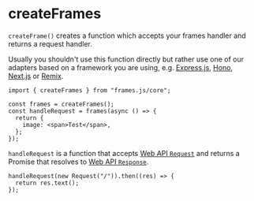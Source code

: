 # createFrames

`createFrame()` creates a function which accepts your frames handler and returns a request handler.

Usually you shouldn't use this function directly but rather use one of our adapters based on a framework you are using, e.g. [Express.js](/reference/express), [Hono](/reference/hono), [Next.js](/reference/next) or [Remix](/reference/remix).

```tsx
import { createFrames } from "frames.js/core";

const frames = createFrames();
const handleRequest = frames(async () => {
  return {
    image: <span>Test</span>,
  };
});
```

`handleRequest` is a function that accepts [Web API `Request`](https://developer.mozilla.org/en-US/docs/Web/API/Request) and returns a Promise that resolves to [Web API `Response`](https://developer.mozilla.org/en-US/docs/Web/API/Response).

```tsx
handleRequest(new Request("/")).then((res) => {
  return res.text();
});
```
